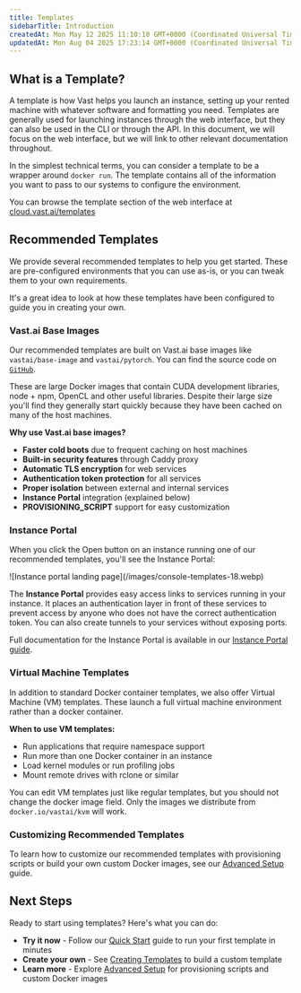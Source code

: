```yaml
---
title: Templates
sidebarTitle: Introduction
createdAt: Mon May 12 2025 11:10:10 GMT+0000 (Coordinated Universal Time)
updatedAt: Mon Aug 04 2025 17:23:14 GMT+0000 (Coordinated Universal Time)
---
```


## What is a Template?

A template is how Vast helps you launch an instance, setting up your rented machine with whatever software and formatting you need. Templates are generally used for launching instances through the web interface, but they can also be used in the CLI or through the API.  In this document, we will focus on the web interface, but we will link to other relevant documentation throughout.

In the simplest technical terms, you can consider a template to be a wrapper around `docker run`. The template contains all of the information you want to pass to our systems to configure the environment.

You can browse the template section of the web interface at [cloud.vast.ai/templates](https://cloud.vast.ai/templates/)

## Recommended Templates

We provide several recommended templates to help you get started.  These are pre-configured environments that you can use as-is, or you can tweak them to your own requirements. &#x20;

<Note>
  It's a great idea to look at how these templates have been configured to guide you in creating your own.
</Note>

### Vast.ai Base Images

Our recommended templates are built on Vast.ai base images like `vastai/base-image` and `vastai/pytorch`. You can find the source code on [`GitHub`](https://github.com/vast-ai/base-image/).

These are large Docker images that contain CUDA development libraries, node + npm, OpenCL and other useful libraries. Despite their large size you'll find they generally start quickly because they have been cached on many of the host machines.

**Why use Vast.ai base images?**

- **Faster cold boots** due to frequent caching on host machines
- **Built-in security features** through Caddy proxy
- **Automatic TLS encryption** for web services
- **Authentication token protection** for all services
- **Proper isolation** between external and internal services
- **Instance Portal** integration (explained below)
- **PROVISIONING_SCRIPT** support for easy customization

### Instance Portal

When you click the Open button on an instance running one of our recommended templates, you'll see the Instance Portal:

<Frame caption="Instance portal landing page">
![Instance portal landing page](/images/console-templates-18.webp)
</Frame>

The **Instance Portal** provides easy access links to services running in your instance. It places an authentication layer in front of these services to prevent access by anyone who does not have the correct authentication token. You can also create tunnels to your services without exposing ports.

Full documentation for the Instance Portal is available in our [Instance Portal guide](/documentation/instances/instance-portal).

### Virtual Machine Templates

In addition to standard Docker container templates, we also offer Virtual Machine (VM) templates. These launch a full virtual machine environment rather than a docker container.

**When to use VM templates:**

- Run applications that require namespace support
- Run more than one Docker container in an instance
- Load kernel modules or run profiling jobs
- Mount remote drives with rclone or similar

You can edit VM templates just like regular templates, but you should not change the docker image field. Only the images we distribute from `docker.io/vastai/kvm` will work.

### Customizing Recommended Templates

To learn how to customize our recommended templates with provisioning scripts or build your own custom Docker images, see our [Advanced Setup](/documentation/templates/advanced-setup) guide.

## Next Steps

Ready to start using templates? Here's what you can do:

- **Try it now** - Follow our [Quick Start](/documentation/templates/quickstart) guide to run your first template in minutes
- **Create your own** - See [Creating Templates](/documentation/templates/creating-templates) to build a custom template
- **Learn more** - Explore [Advanced Setup](/documentation/templates/advanced-setup) for provisioning scripts and custom Docker images

